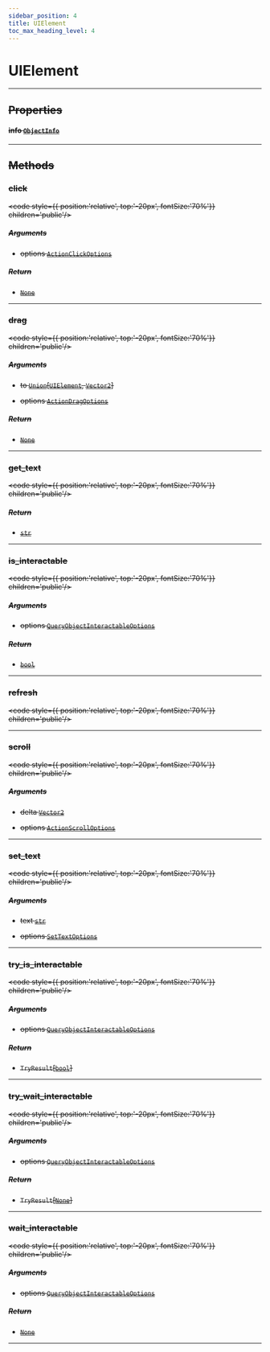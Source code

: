 ```yaml
---
sidebar_position: 4
title: UIElement
toc_max_heading_level: 4
---
```


# UIElement <s generated />

<hr class="solid" />  <s generated />

## Properties <s generated />

#### info [`ObjectInfo`]( object-info) <s generated />

<hr class="solid" />  <s generated />

## Methods <s generated />

### click <s generated />

<s childtag /> <code style={{ position:'relative', top:'-20px', fontSize:'70%'}} children='public'/> <s generated />

##### Arguments <s generated />

- options [`ActionClickOptions`]( action-click-options) <s generated />

##### Return <s generated />

- [`None`]( https://docs.python.org/3.9/library/constants.html?highlight=none#None) <s generated />

<hr class="solid" />  <s generated />

### drag <s generated />

<s childtag /> <code style={{ position:'relative', top:'-20px', fontSize:'70%'}} children='public'/> <s generated />

##### Arguments <s generated />

- to [`Union`]( https://docs.python.org/3.9/library/typing.html?highlight=optional#typing.Union)[[`UIElement`]( ui-element), [`Vector2`]( vector2)] <s generated />

- options [`ActionDragOptions`]( action-drag-options) <s generated />

##### Return <s generated />

- [`None`]( https://docs.python.org/3.9/library/constants.html?highlight=none#None) <s generated />

<hr class="solid" />  <s generated />

### get_text <s generated />

<s childtag /> <code style={{ position:'relative', top:'-20px', fontSize:'70%'}} children='public'/> <s generated />

##### Return <s generated />

- [`str`]( https://docs.python.org/3.9/library/stdtypes.html?highlight=int#numeric-types-int-float-complex) <s generated />

<hr class="solid" />  <s generated />

### is_interactable <s generated />

<s childtag /> <code style={{ position:'relative', top:'-20px', fontSize:'70%'}} children='public'/> <s generated />

##### Arguments <s generated />

- options [`QueryObjectInteractableOptions`]( query-object-interactable-options) <s generated />

##### Return <s generated />

- [`bool`]( https://docs.python.org/3.9/library/stdtypes.html?highlight=int#boolean-values) <s generated />

<hr class="solid" />  <s generated />

### refresh <s generated />

<s childtag /> <code style={{ position:'relative', top:'-20px', fontSize:'70%'}} children='public'/> <s generated />

<hr class="solid" />  <s generated />

### scroll <s generated />

<s childtag /> <code style={{ position:'relative', top:'-20px', fontSize:'70%'}} children='public'/> <s generated />

##### Arguments <s generated />

- delta [`Vector2`]( vector2) <s generated />

- options [`ActionScrollOptions`]( action-scroll-options) <s generated />

<hr class="solid" />  <s generated />

### set_text <s generated />

<s childtag /> <code style={{ position:'relative', top:'-20px', fontSize:'70%'}} children='public'/> <s generated />

##### Arguments <s generated />

- text [`str`]( https://docs.python.org/3.9/library/stdtypes.html?highlight=int#numeric-types-int-float-complex) <s generated />

- options [`SetTextOptions`]( set-text-options) <s generated />

<hr class="solid" />  <s generated />

### try_is_interactable <s generated />

<s childtag /> <code style={{ position:'relative', top:'-20px', fontSize:'70%'}} children='public'/> <s generated />

##### Arguments <s generated />

- options [`QueryObjectInteractableOptions`]( query-object-interactable-options) <s generated />

##### Return <s generated />

- `TryResult`[[`bool`]( https://docs.python.org/3.9/library/stdtypes.html?highlight=int#boolean-values)] <s generated />

<hr class="solid" />  <s generated />

### try_wait_interactable <s generated />

<s childtag /> <code style={{ position:'relative', top:'-20px', fontSize:'70%'}} children='public'/> <s generated />

##### Arguments <s generated />

- options [`QueryObjectInteractableOptions`]( query-object-interactable-options) <s generated />

##### Return <s generated />

- `TryResult`[[`None`]( https://docs.python.org/3.9/library/constants.html?highlight=none#None)] <s generated />

<hr class="solid" />  <s generated />

### wait_interactable <s generated />

<s childtag /> <code style={{ position:'relative', top:'-20px', fontSize:'70%'}} children='public'/> <s generated />

##### Arguments <s generated />

- options [`QueryObjectInteractableOptions`]( query-object-interactable-options) <s generated />

##### Return <s generated />

- [`None`]( https://docs.python.org/3.9/library/constants.html?highlight=none#None) <s generated />

<hr class="solid" />  <s generated />
